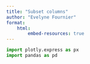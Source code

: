 ```yaml
---
title: "Subset columns"
author: "Evelyne Fournier"
format: 
    html:
        embed-resources: true
---
```



```python
import plotly.express as px
import pandas as pd
```